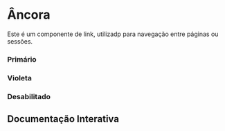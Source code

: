 

<Meta of={Story} />

# Âncora

Este é um componente de link, utilizadp para navegação entre páginas ou sessões.

### Primário
<Canvas of={Story.Primary} />

### Violeta
<Canvas of={Story.Violet} />

### Desabilitado
<Canvas of={Story.Disabled} />

## Documentação Interativa
<Primary />
<Controls />